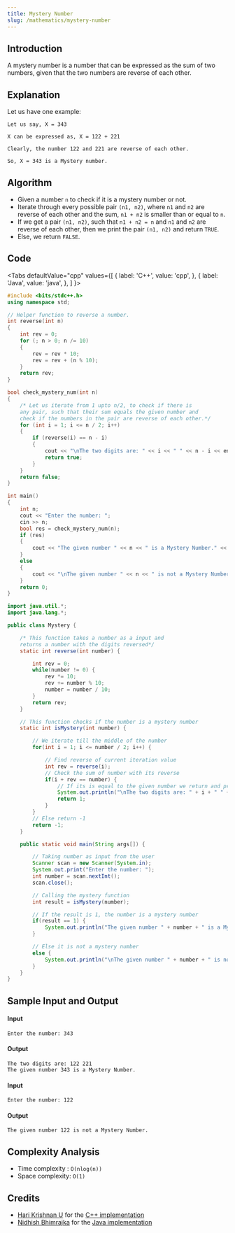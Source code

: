 ```yaml
---
title: Mystery Number
slug: /mathematics/mystery-number
---
```


## Introduction

A mystery number is a number that can be expressed as the sum of two numbers, given that the two numbers are reverse of each other.

## Explanation

Let us have one example:

```
Let us say, X = 343

X can be expressed as, X = 122 + 221

Clearly, the number 122 and 221 are reverse of each other.

So, X = 343 is a Mystery number.
```

## Algorithm

  - Given a number `n` to check if it is a mystery number or not.
  - Iterate through every possible pair `(n1, n2)`, where `n1` and `n2` are reverse of each other and the sum, `n1 + n2` is smaller than or equal to `n`.
  - If we get a pair `(n1, n2)`, such that `n1 + n2 = n` and `n1` and `n2` are reverse of each other, then we print the pair `(n1, n2)` and return `TRUE`.
  - Else, we return `FALSE`.

## Code


<Tabs
  defaultValue="cpp"
  values={[
    { label: 'C++', value: 'cpp', },
    { label: 'Java', value: 'java', },
  ]
}>

<TabItem value="cpp">

```cpp
#include <bits/stdc++.h>
using namespace std;

// Helper function to reverse a number.
int reverse(int n)
{
    int rev = 0;
    for (; n > 0; n /= 10)
    {
        rev = rev * 10;
        rev = rev + (n % 10);
    }
    return rev;
}

bool check_mystery_num(int n)
{
    /* Let us iterate from 1 upto n/2, to check if there is
    any pair, such that their sum equals the given number and
    check if the numbers in the pair are reverse of each other.*/
    for (int i = 1; i <= n / 2; i++)
    {
        if (reverse(i) == n - i)
        {
            cout << "\nThe two digits are: " << i << " " << n - i << endl;
            return true;
        }
    }
    return false;
}

int main()
{
    int n;
    cout << "Enter the number: ";
    cin >> n;
    bool res = check_mystery_num(n);
    if (res)
    {
        cout << "The given number " << n << " is a Mystery Number." << endl;
    }
    else
    {
        cout << "\nThe given number " << n << " is not a Mystery Number." << endl;
    }
    return 0;
}
```

</TabItem>
<TabItem value="java">

```java
import java.util.*;
import java.lang.*;

public class Mystery {

	/* This function takes a number as a input and
	returns	a number with the digits reversed*/
	static int reverse(int number) {

		int rev = 0;
		while(number != 0) {
			rev *= 10;
			rev += number % 10;
			number = number / 10;
		}
		return rev;
	}

	// This function checks if the number is a mystery number
	static int isMystery(int number) {

		// We iterate till the middle of the number
		for(int i = 1; i <= number / 2; i++) {

			// Find reverse of current iteration value
			int rev = reverse(i);
			// Check the sum of number with its reverse
			if(i + rev == number) {
				// If its is equal to the given number we return and print
				System.out.println("\nThe two digits are: " + i + " " + rev);
				return 1;
			}
		}
		// Else return -1
		return -1;
	}

	public static void main(String args[]) {

		// Taking number as input from the user
		Scanner scan = new Scanner(System.in);
		System.out.print("Enter the number: ");
		int number = scan.nextInt();
		scan.close();

		// Calling the mystery function
		int result = isMystery(number);

		// If the result is 1, the number is a mystery number
		if(result == 1) {
			System.out.println("The given number " + number + " is a Mystery number.");
		}

		// Else it is not a mystery number
		else {
			System.out.println("\nThe given number " + number + " is not a Mystery number.");
		}
	}
}
```

</TabItem>
</Tabs>

## Sample Input and Output

#### Input

```
Enter the number: 343
```

#### Output

```
The two digits are: 122 221
The given number 343 is a Mystery Number.
```

#### Input

```
Enter the number: 122
```

#### Output

```
The given number 122 is not a Mystery Number.
```

## Complexity Analysis

  - Time complexity : `O(nlog(n))`
  - Space complexity: `O(1)`

## Credits

  - [Hari Krishnan U](https://github.com/Harikrishnan6336) for the [C++ implementation](https://github.com/TesseractCoding/NeoAlgo/blob/master/C-Plus-Plus/math/mystery_number.cpp)
  - [Nidhish Bhimrajka](https://github.com/nidh-ish) for the [Java implementation](https://github.com/TesseractCoding/NeoAlgo/blob/master/Java/math/MysteryNumber.java)
